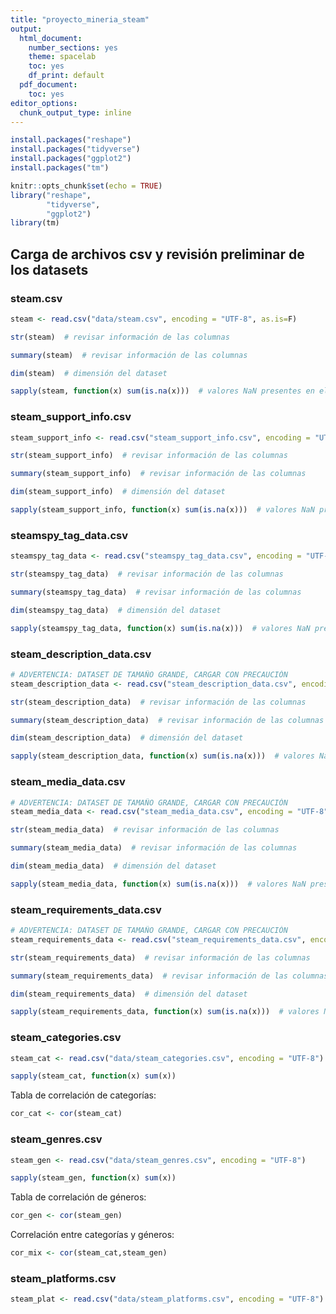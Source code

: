 ---
title: "proyecto_mineria_steam"
output:
  html_document: 
    number_sections: yes
    theme: spacelab
    toc: yes
    df_print: default
  pdf_document:
    toc: yes
editor_options: 
  chunk_output_type: inline
---

```{r, eval=F, message=F}
install.packages("reshape")
install.packages("tidyverse")
install.packages("ggplot2")
install.packages("tm")
```

```{r setup, include=FALSE}
knitr::opts_chunk$set(echo = TRUE)
library("reshape", 
        "tidyverse",
        "ggplot2")
library(tm)
```

## Carga de archivos csv y revisión preliminar de los datasets

### steam.csv

```{r setup, include=FALSE}
steam <- read.csv("data/steam.csv", encoding = "UTF-8", as.is=F)
```

```{r setup, include=FALSE}
str(steam)  # revisar información de las columnas
```

```{r setup, include=FALSE}
summary(steam)  # revisar información de las columnas
```

```{r}
dim(steam)  # dimensión del dataset
```

```{r}
sapply(steam, function(x) sum(is.na(x)))  # valores NaN presentes en el dataset
```


### steam_support_info.csv

```{r setup, include=FALSE}
steam_support_info <- read.csv("steam_support_info.csv", encoding = "UTF-8", as.is = F)
```

```{r setup, include=FALSE}
str(steam_support_info)  # revisar información de las columnas
```

```{r setup, include=FALSE}
summary(steam_support_info)  # revisar información de las columnas
```

```{r}
dim(steam_support_info)  # dimensión del dataset
```

```{r}
sapply(steam_support_info, function(x) sum(is.na(x)))  # valores NaN presentes en el dataset
```


### steamspy_tag_data.csv

```{r setup, include=FALSE}
steamspy_tag_data <- read.csv("steamspy_tag_data.csv", encoding = "UTF-8", as.is = F)
```

```{r setup, include=FALSE}
str(steamspy_tag_data)  # revisar información de las columnas
```

```{r setup, include=FALSE}
summary(steamspy_tag_data)  # revisar información de las columnas
```

```{r}
dim(steamspy_tag_data)  # dimensión del dataset
```

```{r}
sapply(steamspy_tag_data, function(x) sum(is.na(x)))  # valores NaN presentes en el dataset
```


### steam_description_data.csv

```{r setup, include=FALSE}
# ADVERTENCIA: DATASET DE TAMAÑO GRANDE, CARGAR CON PRECAUCIÓN
steam_description_data <- read.csv("steam_description_data.csv", encoding = "UTF-8", as.is = F)
```

```{r setup, include=FALSE}
str(steam_description_data)  # revisar información de las columnas
```

```{r setup, include=FALSE}
summary(steam_description_data)  # revisar información de las columnas
```

```{r}
dim(steam_description_data)  # dimensión del dataset
```

```{r}
sapply(steam_description_data, function(x) sum(is.na(x)))  # valores NaN presentes en el dataset
```


### steam_media_data.csv

```{r setup, include=FALSE}
# ADVERTENCIA: DATASET DE TAMAÑO GRANDE, CARGAR CON PRECAUCIÓN
steam_media_data <- read.csv("steam_media_data.csv", encoding = "UTF-8", as.is = F)
```

```{r setup, include=FALSE}
str(steam_media_data)  # revisar información de las columnas
```

```{r setup, include=FALSE}
summary(steam_media_data)  # revisar información de las columnas
```

```{r}
dim(steam_media_data)  # dimensión del dataset
```

```{r}
sapply(steam_media_data, function(x) sum(is.na(x)))  # valores NaN presentes en el dataset
```


### steam_requirements_data.csv

```{r setup, include=FALSE}
# ADVERTENCIA: DATASET DE TAMAÑO GRANDE, CARGAR CON PRECAUCIÓN
steam_requirements_data <- read.csv("steam_requirements_data.csv", encoding = "UTF-8", as.is = F)
```

```{r setup, include=FALSE}
str(steam_requirements_data)  # revisar información de las columnas
```

```{r setup, include=FALSE}
summary(steam_requirements_data)  # revisar información de las columnas
```

```{r}
dim(steam_requirements_data)  # dimensión del dataset
```

```{r}
sapply(steam_requirements_data, function(x) sum(is.na(x)))  # valores NaN presentes en el dataset
```


### steam_categories.csv

```{r setup, include=FALSE}
steam_cat <- read.csv("data/steam_categories.csv", encoding = "UTF-8")
```

```{r}
sapply(steam_cat, function(x) sum(x))
```

Tabla de correlación de categorías:
```{r}
cor_cat <- cor(steam_cat)
```


### steam_genres.csv

```{r setup, include=FALSE}
steam_gen <- read.csv("data/steam_genres.csv", encoding = "UTF-8")
```

```{r}
sapply(steam_gen, function(x) sum(x))
```

Tabla de correlación de géneros:
```{r}
cor_gen <- cor(steam_gen)
```


Correlación entre categorías y géneros:
```{r}
cor_mix <- cor(steam_cat,steam_gen)
```


### steam_platforms.csv

```{r setup, include=FALSE}
steam_plat <- read.csv("data/steam_platforms.csv", encoding = "UTF-8")
```

